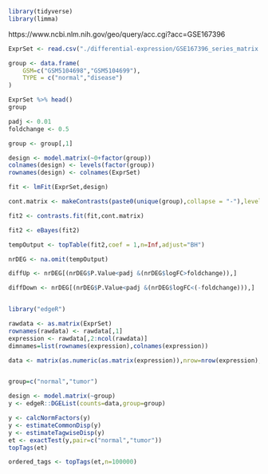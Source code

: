 ```r
library(tidyverse)
library(limma)
```

https://www.ncbi.nlm.nih.gov/geo/query/acc.cgi?acc=GSE167396

```r
ExprSet <- read.csv("./differential-expression/GSE167396_series_matrix.csv",sep = "\t",row.names = 1,header=TRUE, check.names=FALSE)
```


```r
group <- data.frame(
    GSM=c("GSM5104698","GSM5104699"),
    TYPE = c("normal","disease")
)
```


```r
ExprSet %>% head()
group
```

```r
padj <- 0.01
foldchange <- 0.5

group <- group[,1]

design <- model.matrix(~0+factor(group))
colnames(design) <- levels(factor(group))
rownames(design) <- colnames(ExprSet)

```


```r

fit <- lmFit(ExprSet,design)

cont.matrix <- makeContrasts(paste0(unique(group),collapse = "-"),levels = design)

fit2 <- contrasts.fit(fit,cont.matrix)

fit2 <- eBayes(fit2)

tempOutput <- topTable(fit2,coef = 1,n=Inf,adjust="BH")

nrDEG <- na.omit(tempOutput)

diffUp <- nrDEG[(nrDEG$P.Value<padj &(nrDEG$logFC>foldchange)),]

diffDown <- nrDEG[(nrDEG$P.Value<padj &(nrDEG$logFC<(-foldchange))),]



```

```r

library("edgeR")

rawdata <- as.matrix(ExprSet)
rownames(rawdata) <- rawdata[,1]
expression <- rawdata[,2:ncol(rawdata)]
dimnames=list(rownames(expression),colnames(expression))

data <- matrix(as.numeric(as.matrix(expression)),nrow=nrow(expression),dimnames = dimnames)


group=c("normal","tumor")

design <- model.matrix(~group)
y <- edgeR::DGEList(counts=data,group=group)

y <- calcNormFactors(y)
y <- estimateCommonDisp(y)
y <- estimateTagwiseDisp(y)
et <- exactTest(y,pair=c("normal","tumor"))
topTags(et)

ordered_tags <- topTags(et,n=100000)



```

